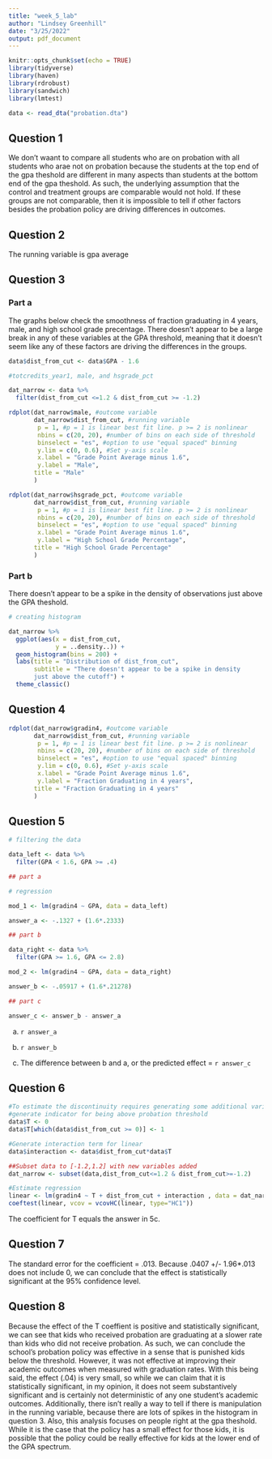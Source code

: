 ```yaml
---
title: "week_5_lab"
author: "Lindsey Greenhill"
date: "3/25/2022"
output: pdf_document
---
```


```r
knitr::opts_chunk$set(echo = TRUE)
library(tidyverse)
library(haven)
library(rdrobust)
library(sandwich)
library(lmtest)

data <- read_dta("probation.dta")
```

## Question 1

We don't waant to compare all students who are on probation with all students
who arae not on probation because the students at the top end of the gpa
theshold are different in many aspects than students at the bottom end of the
gpa theshold. As such, the underlying assumption that the control and treatment
groups are comparable would not hold. If these groups are not comparable, then
it is impossible to tell if other factors besides the probation policy are
driving differences in outcomes.

## Question 2

The running variable is gpa average

## Question 3

### Part a

The graphs below check the smoothness of fraction graduating in 4 years, male,
and high school grade precentage. There doesn't appear to be a large break in
any of these variables at the GPA threshold, meaning that it doesn't seem like
any of these factors are driving the differences in the groups.

```r

data$dist_from_cut <- data$GPA - 1.6

#totcredits_year1, male, and hsgrade_pct

dat_narrow <- data %>%
  filter(dist_from_cut <=1.2 & dist_from_cut >= -1.2)

rdplot(dat_narrow$male, #outcome variable
       dat_narrow$dist_from_cut, #running variable
        p = 1, #p = 1 is linear best fit line. p >= 2 is nonlinear
        nbins = c(20, 20), #number of bins on each side of threshold
        binselect = "es", #option to use "equal spaced" binning
        y.lim = c(0, 0.6), #Set y-axis scale
        x.label = "Grade Point Average minus 1.6", 
        y.label = "Male",
       title = "Male"
       )

rdplot(dat_narrow$hsgrade_pct, #outcome variable
       dat_narrow$dist_from_cut, #running variable
        p = 1, #p = 1 is linear best fit line. p >= 2 is nonlinear
        nbins = c(20, 20), #number of bins on each side of threshold
        binselect = "es", #option to use "equal spaced" binning
        x.label = "Grade Point Average minus 1.6", 
        y.label = "High School Grade Percentage",
       title = "High School Grade Percentage"
       )


```

### Part b

There doesn't appear to be a spike in the density of observations just above
the GPA theshold. 

```r

# creating histogram

dat_narrow %>%
  ggplot(aes(x = dist_from_cut,
             y = ..density..)) +
  geom_histogram(bins = 200) +
  labs(title = "Distribution of dist_from_cut",
       subtitle = "There doesn't appear to be a spike in density
       just above the cutoff") +
  theme_classic()


```


## Question 4

```r

rdplot(dat_narrow$gradin4, #outcome variable
       dat_narrow$dist_from_cut, #running variable
        p = 1, #p = 1 is linear best fit line. p >= 2 is nonlinear
        nbins = c(20, 20), #number of bins on each side of threshold
        binselect = "es", #option to use "equal spaced" binning
        y.lim = c(0, 0.6), #Set y-axis scale
        x.label = "Grade Point Average minus 1.6", 
        y.label = "Fraction Graduating in 4 years",
       title = "Fraction Graduating in 4 years"
       )

```

## Question 5

```r

# filtering the data

data_left <- data %>%
  filter(GPA < 1.6, GPA >= .4)

## part a

# regression

mod_1 <- lm(gradin4 ~ GPA, data = data_left)

answer_a <- -.1327 + (1.6*.2333)

## part b

data_right <- data %>%
  filter(GPA >= 1.6, GPA <= 2.8)

mod_2 <- lm(gradin4 ~ GPA, data = data_right)

answer_b <- -.05917 + (1.6*.21278)

## part c

answer_c <- answer_b - answer_a

```

a) `r answer_a`

b) `r answer_b`

c) The difference between b and a, or the predicted effect = `r answer_c`

## Question 6

```r

#To estimate the discontinuity requires generating some additional variables
#generate indicator for being above probation threshold
data$T <- 0
data$T[which(data$dist_from_cut >= 0)] <- 1

#Generate interaction term for linear
data$interaction <- data$dist_from_cut*data$T

##Subset data to [-1.2,1.2] with new variables added
dat_narrow <- subset(data,dist_from_cut<=1.2 & dist_from_cut>=-1.2)

#Estimate regression
linear <- lm(gradin4 ~ T + dist_from_cut + interaction , data = dat_narrow)
coeftest(linear, vcov = vcovHC(linear, type="HC1"))
```

The coefficient for T equals the answer in 5c. 

## Question 7

The standard error for the coefficient = .013. Because .0407 +/- 1.96*.013 does
not include 0, we can conclude that the effect is statistically significant at
the 95% confidence level.

## Question 8

Because the effect of the T coeffient is positive and statistically significant,
we can see that kids who received probation are graduating at a slower rate than
kids who did not receive probation. As such, we can conclude the school's
probation policy was effective in a sense that is punished kids below the
threshold. However, it was not effective at improving their academic outcomes
when measured with graduation rates. With this being said, the effect (.04) is
very small, so while we can claim that it is statistically significant, in my
opinion, it does not seem substantively significant and is certainly not
deterministic of any one student's academic outcomes. Additionally, there isn't
really a way to tell if there is manipulation in the running variable, because
there are lots of spikes in the histogram in question 3. Also, this analysis
focuses on people right at the gpa theshold. While it is the case that
the policy has a small effect for those kids, it is possible that the 
policy could be really effective for kids at the lower end of the GPA 
spectrum. 




